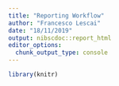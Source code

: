 ```yaml
---
title: "Reporting Workflow"
author: "Francesco Lescai"
date: "18/11/2019"
output: nibscdoc::report_html
editor_options:
  chunk_output_type: console
---
```



```r
library(knitr)
```


